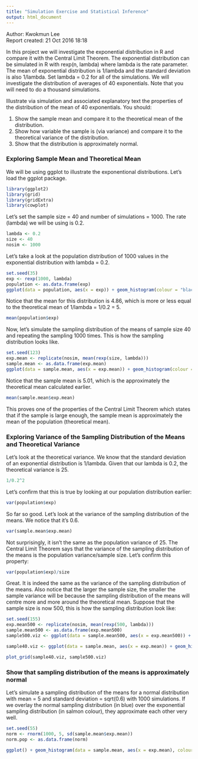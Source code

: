```yaml
---
title: "Simulation Exercise and Statistical Inference"
output: html_document
---
```


Author: Kwokmun Lee  
Report created: 21 Oct 2016 18:18

In this project we will investigate the exponential distribution in R and compare it with the Central Limit Theorem. The exponential distribution can be simulated in R with rexp(n, lambda) where lambda is the rate parameter. The mean of exponential distribution is 1/lambda and the standard deviation is also 1/lambda. Set lambda = 0.2 for all of the simulations. We will investigate the distribution of averages of 40 exponentials. Note that you will need to do a thousand simulations.

Illustrate via simulation and associated explanatory text the properties of the distribution of the mean of 40 exponentials.  You should:

1. Show the sample mean and compare it to the theoretical mean of the distribution.
2. Show how variable the sample is (via variance) and compare it to the theoretical variance of the distribution.
3. Show that the distribution is approximately normal.

### Exploring Sample Mean and Theoretical Mean

We will be using ggplot to illustrate the exponentional distributions. Let's load the ggplot package.

```r
library(ggplot2)
library(grid)
library(gridExtra)
library(cowplot)
```

Let's set the sample size = 40 and number of simulations = 1000. The rate (lambda) we will be using is 0.2.

```r
lambda <- 0.2
size <- 40
nosim <- 1000
```

Let's take a look at the population distribution of 1000 values in the exponential distribution with lambda = 0.2.

```r
set.seed(35)
exp <- rexp(1000, lambda)
population <- as.data.frame(exp)
ggplot(data = population, aes(x = exp)) + geom_histogram(colour = "black", fill = "salmon", binwidth = 1) + scale_x_continuous(breaks = 3:8) + geom_vline(aes(xintercept = mean(population$exp)), colour = "#00BA38", linetype = "dashed", size = 2) + ggtitle("Exponential Distrbution") + xlab("exponential distribution values")
```

Notice that the mean for this distribution is 4.86, which is more or less equal to the theoretical mean of 1/lambda = 1/0.2 = 5.

```r
mean(population$exp)
```

Now, let's simulate the sampling distribution of the means of sample size 40 and repeating the sampling 1000 times. This is how the sampling distribution looks like.

```r
set.seed(123)
exp.mean <- replicate(nosim, mean(rexp(size, lambda)))
sample.mean <- as.data.frame(exp.mean)
ggplot(data = sample.mean, aes(x = exp.mean)) + geom_histogram(colour = "black", fill = "salmon", binwidth = 0.5) + scale_x_continuous(breaks = 3:8) + geom_vline(aes(xintercept = mean(sample.mean$exp)), colour = "#00BA38", linetype = "dashed", size = 2) + ggtitle("Sampling Distrbution of the Means (sample size = 40, var = 0.6)") + xlab("sample mean values")
```

Notice that the sample mean is 5.01, which is the approximately the theoretical mean calculated earlier.

```r
mean(sample.mean$exp.mean)
```

This proves one of the properties of the Central Limit Theorem which states that if the sample is large enough, the sample mean is approximately the mean of the population (theoretical mean).

### Exploring Variance of the Sampling Distribution of the Means and Theoretical Variance

Let's look at the theoretical variance. We know that the standard deviation of an exponential distribution is 1/lambda. Given that our lambda is 0.2, the theoretical variance is 25.

```r
1/0.2^2
```

Let's confirm that this is true by looking at our population distribution earlier:

```r
var(population$exp)
```

So far so good. Let's look at the variance of the sampling distribution of the means. We notice that it's 0.6.

```r
var(sample.mean$exp.mean)
```

Not surprisingly, it isn't the same as the population variance of 25. The Central Limit Theorem says that the variance of the sampling distribution of the means is the population variance/sample size. Let's confirm this property:

```r
var(population$exp)/size
```

Great. It is indeed the same as the variance of the sampling distribution of the means. Also notice that the larger the sample size, the smaller the sample variance will be because the sampling distribution of the means will centre more and more around the theoretical mean. Suppose that the sample size is now 500, this is how the sampling distribution look like:

```r
set.seed(155)
exp.mean500 <- replicate(nosim, mean(rexp(500, lambda)))
sample.mean500 <- as.data.frame(exp.mean500)
sample500.viz <- ggplot(data = sample.mean500, aes(x = exp.mean500)) + geom_histogram(colour = "black", fill = "salmon", binwidth = 0.5) + scale_x_continuous(breaks = 3:8) + geom_vline(aes(xintercept = mean(sample.mean500$exp)), colour = "#00BA38", linetype = "dashed", size = 2) + xlab("sample mean values") + ggtitle("size = 500, variance = 0.05")

sample40.viz <- ggplot(data = sample.mean, aes(x = exp.mean)) + geom_histogram(colour = "black", fill = "salmon", binwidth = 0.5) + scale_x_continuous(breaks = 3:8) + geom_vline(aes(xintercept = mean(sample.mean$exp)), colour = "#00BA38", linetype = "dashed", size = 2) + xlab("sample mean values") + ggtitle("size = 40, variance = 0.6")

plot_grid(sample40.viz, sample500.viz)
```

### Show that sampling distribution of the means is approximately normal

Let's simulate a sampling distribution of the means for a normal distribution with mean = 5 and standard deviation = sqrt(0.6) with 1000 simulations. If we overlay the normal sampling distribution (in blue) over the exponential sampling distribution (in salmon colour), they approximate each other very well.

```r
set.seed(55)
norm <- rnorm(1000, 5, sd(sample.mean$exp.mean))
norm.pop <- as.data.frame(norm)

ggplot() + geom_histogram(data = sample.mean, aes(x = exp.mean), colour = "black", fill = "salmon", binwidth = 0.5) + scale_x_continuous(breaks = 3:8) + xlab("sample mean values (salmon) and normal distribution (blue)") + ggtitle("Comparison between sampling distribution and normal distribution") + geom_histogram(data = norm.pop, aes(x = norm), fill = "#00B0F6", binwidth = 0.5, alpha = 0.5)
```